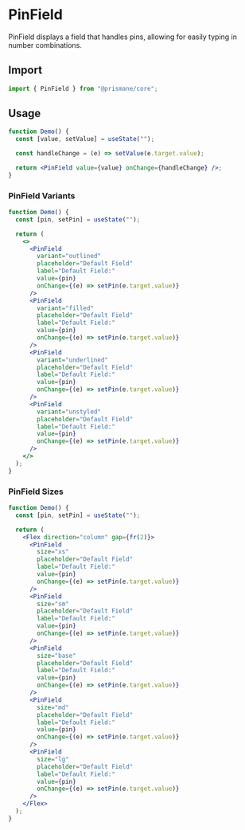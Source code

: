 # PinField

PinField displays a field that handles pins, allowing for easily typing in number combinations.

## Import

```js
import { PinField } from "@prismane/core";
```

## Usage

```jsx
function Demo() {
  const [value, setValue] = useState("");

  const handleChange = (e) => setValue(e.target.value);

  return <PinField value={value} onChange={handleChange} />;
}
```

### PinField Variants

```jsx
function Demo() {
  const [pin, setPin] = useState("");

  return (
    <>
      <PinField
        variant="outlined"
        placeholder="Default Field"
        label="Default Field:"
        value={pin}
        onChange={(e) => setPin(e.target.value)}
      />
      <PinField
        variant="filled"
        placeholder="Default Field"
        label="Default Field:"
        value={pin}
        onChange={(e) => setPin(e.target.value)}
      />
      <PinField
        variant="underlined"
        placeholder="Default Field"
        label="Default Field:"
        value={pin}
        onChange={(e) => setPin(e.target.value)}
      />
      <PinField
        variant="unstyled"
        placeholder="Default Field"
        label="Default Field:"
        value={pin}
        onChange={(e) => setPin(e.target.value)}
      />
    </>
  );
}
```

### PinField Sizes

```jsx
function Demo() {
  const [pin, setPin] = useState("");

  return (
    <Flex direction="column" gap={fr(2)}>
      <PinField
        size="xs"
        placeholder="Default Field"
        label="Default Field:"
        value={pin}
        onChange={(e) => setPin(e.target.value)}
      />
      <PinField
        size="sm"
        placeholder="Default Field"
        label="Default Field:"
        value={pin}
        onChange={(e) => setPin(e.target.value)}
      />
      <PinField
        size="base"
        placeholder="Default Field"
        label="Default Field:"
        value={pin}
        onChange={(e) => setPin(e.target.value)}
      />
      <PinField
        size="md"
        placeholder="Default Field"
        label="Default Field:"
        value={pin}
        onChange={(e) => setPin(e.target.value)}
      />
      <PinField
        size="lg"
        placeholder="Default Field"
        label="Default Field:"
        value={pin}
        onChange={(e) => setPin(e.target.value)}
      />
    </Flex>
  );
}
```

